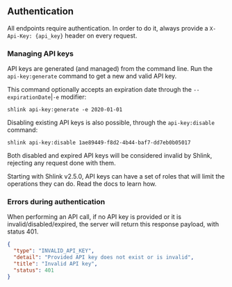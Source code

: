 
## Authentication

All endpoints require authentication. In order to do it, always provide a `X-Api-Key: {api_key}` header on every request.

### Managing API keys

API keys are generated (and managed) from the command line. Run the `api-key:generate` command to get a new and valid API key.

This command optionally accepts an expiration date through the `--expirationDate`|`-e` modifier:

    shlink api-key:generate -e 2020-01-01

Disabling existing API keys is also possible, through the `api-key:disable` command:

    shlink api-key:disable 1ae89449-f8d2-4b44-baf7-dd7eb0b05017

Both disabled and expired API keys will be considered invalid by Shlink, rejecting any request done with them.

<Callout type="info">
  Starting with Shlink v2.5.0, API keys can have a set of roles that will limit the operations they can do. <Link href="/documentation/api-docs/api-key-roles/">Read the docs</Link> to learn how.
</Callout>

### Errors during authentication

When performing an API call, if no API key is provided or it is invalid/disabled/expired, the server will return this response payload, with status 401.

```json
{
  "type": "INVALID_API_KEY",
  "detail": "Provided API key does not exist or is invalid",
  "title": "Invalid API key",
  "status": 401
}
```
